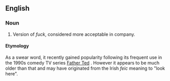 ==English==
===Noun===
#Version of ''fuck'', considered more acceptable in company.

====Etymology====
As a swear word, it recently gained popularity following its frequent use in the 1990s comedy TV series [[w:Father Ted|Father Ted]] .  However it appears to be much older than that and may have originated from the Irish ''feic'' meaning to "look here".